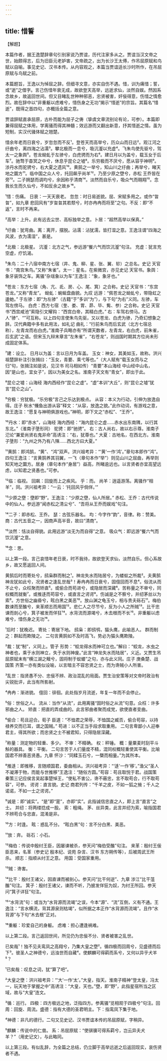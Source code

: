 ```yaml
---
---
---
```

title: 惜誓
---







【解题】

本篇作者，据王逸楚辞章句引别家说乃贾谊，历代注家多从之。贾谊当汉文帝之世，始颇得志，后为旧臣元老妒害，文帝疏之，出为长沙王太傅，作吊屈原赋和鸟赋以自喻。事见史记、汉书本传。从内容观之，本篇当贾谊适长沙时所作，在吊屈原赋与鸟赋之前。

本篇题旨，王逸以为悼屈之辞。但细寻文意，亦实自伤不遇。惜，训为痛惜；誓，或“逝”之借字。言己伤惜年衰无成，故欲登天高举，远逝求仙，淡然自娱。然因系念故乡，故返回世间。但又目睹乱世种种邪恶，忠贤被害，奸佞得意，伤惜之情愈烈。故在辞中以“非重躯以虑难兮，惜伤身之无功”揭示“惜逝”的宗旨。其篇名“惜逝”，既得之首四句，亦概括全篇之意。

贾谊辞赋直承屈原，古朴而能为屈子之俦（挚虞文章流别论有论，可参）。本篇即兼得屈赋之体用，学离骚而得其神髓；效远游而又翻出新意，抒其惜逝之情。虽为短制，实汉代骚体赋之翘楚。

惜余年老而日衰兮，岁忽忽而不反¹。登苍天而高举兮，历众山而日远²。观江河之纡曲兮，离四海之沾濡³。攀北极而一息兮，吸沆瀣以充虚⁴。飞朱鸟使先驱兮，驾太一之象舆⁵。苍龙蚴虬于左骖兮，白虎骋而为右⁶。建日月以为盖兮，载玉女于后车⁷。驰骛于杳冥之中兮，休息乎昆仑之墟⁸。乐穷极而不厌兮，愿从容乎神明⁹。涉丹水而驼骋兮，右大夏之遗风¹⁰。黄鹄之一举兮，知山川之纡曲；再举兮，睹天地之圜方¹¹。临中国之众人兮，托回飙乎尚羊¹²。乃至少原之壄兮，赤松 王乔皆在旁¹³。二子拥瑟而调均兮，余因称乎清商¹⁴。淡然而自乐兮，吸众气而翱翔¹⁵。念我长生而久仙兮，不如反余之故乡¹⁶。

¹惜：伤痛。 日衰：一天天衰老。 忽忽：时日易逝貌。屈、宋赋多用之。或作“曶曶”，如九章 悲回风有“岁曶曶其若颓兮，时亦冉冉而将至”之句。不反：即“不返”，言时不再来。

²高举：上升。此有远去尘世、高标独举之意。卜居：“超然高举以保真。”

³纡曲：犹弯曲。离：离开，摆脱。沾濡：沾犹濡，皆打湿之意。王逸注谓“四海之风波，衣为濡湿”，甚是。

⁴北极：北极星。 沆瀣：北方之气，参远游“餐六气而饮沆瀣”句注。 充虚：犹言充空虚，疗饥渴。

⁵朱鸟：二十八宿中南方七宿（井、鬼、柳、星、张、翼、轸）之总名。史记 天官书：“南宫朱鸟。”又称“朱雀”。太一：星名，在紫微宫，亦见史记 天官书。象舆：象牙装饰之车。离骚“杂瑶象以为车”王逸注：“象，象牙也。”

⁶苍龙：东方七宿（角、亢、氐、房、心、尾、箕）之合称。史记 天官书：“东宫苍龙。”又称“青龙”。 蚴虬：蜿蜒盘曲貌。九叹 远游：“佩苍龙之蚴虬兮，带隐虹之逶虵。” 于左骖：即“为左骖”（古籍“于”多训“为”），与下句“为右”义同。左骖，车驾左傍马。 白虎：西方七宿（奎、娄、胃、昴、毕、觜、参）之合称。史记 天官书“西宫咸池”索隐引文耀钩：“西宫白帝，其精白虎。” 右：车驾右傍马。古人“骖”、“”可互称。以上四句言使朱鸟先驱，又以苍龙、白虎为骖，乃奇幻想象之辞。汉代典籍中多有此用法，如礼记 曲礼：“行前朱鸟而后玄武（北方七宿总称），左青龙而右白虎。”淮南子兵略亦有“所谓天数者，左青龙，右白虎，前朱雀，后玄武”之语。但宋玉九辩末章言“左朱雀”，“右苍龙”，则战国时期其方位尚未形成固定体系。

⁷建：设立。 日月以为盖：言以日月为车盖。 玉女：神女，其美如玉，故称。洪兴祖楚辞补注引张揖曰：“玉女，青要、乘弋等也。”（大人赋有“载玉女而与之归”句，张揖注如是说，见汉书 司马相如传）“青要”本山海经 中山经中山名，因“是山也，宜女子”，因以为美女之名。淮南子天文有“青女”，即出于此。

⁸昆仑之墟：山海经 海内西经作“昆仑之虚”。“虚”本训“大丘”，则“昆仑之墟”犹言“昆仑之山”。

⁹穷极：穷犹极。“乐穷极”言己之乐达到极点。 从容：本义为行动，引伸为放逸自得。庄子 秋水“儵鱼出游从容”释文：“从容，放逸之貌。”此作动词，有游戏之意，故王逸注：“愿复与神明俱游戏也。”神明，即下文之“赤松”、“王乔”。

¹⁰丹水：即“赤水”，山海经 海内西经：“海内昆仑之虚……赤水出东南隅，以行其东北。”（淮南子墬形同） 驼骋：即“驰骋”。 右：古人尚右，故以右示尊。淮南子氾论“兼爱尚贤右鬼非命”高诱注：“右，犹尊也。” 大夏：古地名，在西北方。淮南子墬形：“九州之外乃有八殥……西北方曰大夏。”

¹¹黄鹄：即鸿鹄，“黄”、“鸿”双声。洪兴祖考异：“‘黄’一作‘鸿’。”章句本即作“鸿”。 四句王逸注：“言黄鹄养其羽翼，一飞（章句本作“举”）则见山川之屈曲，再举则知天地之圜方。居身（章句本作“身居”）益高，所睹逾远也。以言贤者亦宜高望远虑，以知君之贤愚也。”可参。

¹²临：临视。 回飙：回旋而上之疾风。 乎：而。 尚羊：逍遥游荡。离骚作“相羊”，同。洪兴祖考异：“一云：‘托回风乎倘佯。’”

¹³少原之壄：壄即“野”。王逸注：“少原之壄，仙人所居。” 赤松、王乔：古代传说中的仙人。参远游“闻赤松之清尘兮”、“吾将从王乔而娱戏”句注。

¹⁴二子：即赤松、王乔。 瑟：古弦乐器名。 均：今字作“韵”，音律。称：赞美。 商：古代五音之一，因商声高半音，故曰“清商”。

¹⁵淡然：恬淡自得貌。此用远游“淡无为而自得”之意。 吸众气：即远游“餐六气而饮沆瀣”之意。

¹⁶念：思。

以上第一段。言己哀惜年老日衰，时不我待，故欲登天求仙，淡然自乐。但心系故乡，故又愿返回人间。

黄鹄后时而寄处兮，鸱枭群而制之¹。神龙失水而陆居兮，为蝼蚁之所裁²。夫黄鹄神龙犹如此兮，况贤者之逢乱世哉³！寿冉冉而日衰兮，固儃回而不息⁴。俗流从而不止兮，众枉聚而矫直⁵。或偷合而苟进兮，或隐居而深藏⁶。苦称量之不审兮，同权概而就衡⁷。或推迻而苟容兮，或直言之谔谔⁸。伤诚是之不察兮，并纫茅丝以为索⁹。方世俗之幽昏兮，眩白黑之美恶¹⁰。放山渊之龟玉兮，相与贵夫砾石¹¹。梅伯数谏而至醢兮，来革顺志而用国¹²。悲仁人之尽节兮，反为小人之所贼¹³。比干忠谏而剖心兮，箕子被发而佯狂¹⁴。水背流而源竭兮，木去根而不长¹⁵。非重躯以虑难兮，惜伤身之无功¹⁶。

¹后时：犹晚迟。 寄处：寄居下地。 鸱枭：即鸱鸮，猫头鹰，此喻恶人。 群而制之：群起而欺陵之。 二句言黄鹄如不及时高飞，势必为猫头鹰欺陵。

²裁：犹“制”，义同上。管子 形势：“蛟龙得水而神可立也。”解曰：“蛟龙，水虫之神者也，乘于水则神立，失于水则神废。”此言“神龙失水而陆居”，义近。又贾生吊屈原赋末有“横江湖之鳣兮，固将制于蚁蝼”之句，亦与此义同。庄子 庚桑楚、战国策 齐策一亦有类似设喻，以言暗主不容忠贤之士，而为谗贼小人所害。

³乱世：指贤愚不分、忠佞不辨、政治混乱的局面。贾生治安策等对文帝时政治有尖锐批评，此当有所影射。

⁴冉冉：渐进貌。 儃回：徘徊。此处指岁月流逝，年复一年而不会停止。

⁵俗：世俗之人。 流从：当作“从流”，此用离骚“固时俗之从流”句意。众枉：许多邪曲之人。 矫直：把直的弄成曲的。此言邪曲者聚而成党，欲使直者变曲。

⁶偷合：苟且迎合。荀子 臣道：“不恤君之荣辱，不恤国之臧否，偷合苟容，以持禄养交而已耳，谓之国贼。” 苟进：以不正当手段求取重用。 二句言卑鄙小人迎奉君主，得其所欲；而忠贤之士不被君知，只得隐居深藏。

⁷称量：测定物的轻重、多少。 不审：不精确。 权：秤锤。 概：量粟麦时刮平斗斛的器具。 衡：平衡。 二句言苦于人们量度不精，混同权概轻重使其平衡。比喻国君不辨善恶贤愚。九章 怀沙：“同糅玉石兮，一槩而相量。”为其所本。

⁸推迻：即推移，言随顺国君，委曲相从。洪兴祖考异：“‘迻’一作‘移’。”渔父“圣人不凝滞于物，而能与世推移”王逸注：“随俗方圆。”苟容：苟且取悦于君。战国策 秦策三记应侯言吴起事楚悼王，“使私不害公，谗不蔽忠，言不取苟合，行不取苟容”，可参。 谔谔：直言貌。史记 商君列传：“千羊之皮，不如一狐之掖；千人之诺诺，不如一士之谔谔。”

⁹诚是：即“诚实”。“是”即“寔”，亦即“实”。此指诚信忠直之人，即上言“直言”之士。 并纫：将两缕捻成一股。 索：粗绳。 茅、丝异类，此言并纫为索，喻指国君不辨苟合与忠直，混淆是非。

¹⁰方：时逢。 眩：惑乱不分。 “眩白黑”句：言不分白黑、美恶。

¹¹放：弃。 砾石：小石。

¹²梅伯：传说中殷纣王臣，因屡谏被杀，参天问“梅伯受醢”句注。 来革：殷纣王佞臣恶来，名革（参史记 殷本纪、说苑 杂言、汉书 东方朔传等），后被周武王所杀。 顺志：指顺从纣王之意。 用国：受国家重用。

¹³贼：谗害。

¹⁴比干：殷纣王诸父，因直谏而被剖心。参天问“比干何逆”、九章 涉江“比干菹醢”句注。 箕子：殷纣王诸父，谏而不听，乃披发佯狂为奴，为纣王所囚。参天问“箕子详狂”句注。

¹⁵“水背流”句：或当为“水背源而流竭”之误，今本“源”、“流”互倒，义有不通。王逸注：“言水横流，背其源泉则枯竭”，似所据之本正作“水背源而流竭”。且作“水背源”与下句“木去根”正对。

¹⁶重躯：珍爱自己的身躯。 虑难：担心遭逢祸难。

以上第二段。言己返回世间，所见仍为忠佞不分、贤者被害之乱世。

已矣哉¹！独不见夫鸾凤之高翔兮，乃集大皇之壄²。循四极而回周兮，见盛德而后下³。彼圣人之神德兮，远浊世而自藏⁴。使麒麟可得羁而系兮，又何以异乎犬羊⁵？

¹已矣哉：叹息之词，犹“算了吧”。

²大皇之壄：洪兴祖考异：“‘大’一作‘太’。”大皇，指天。淮南子精神“登太皇，冯太一，玩天地于掌握之中”高诱注：“大皇，天也。”壄，即“野”，此指星宿所当之区域，故与“大皇”连文。

³循：巡行。 四极：四方极远之地，泛指四方。参离骚“览相观于四极兮”句注。回周：回旋、周流。盛德：指有大德的圣君明主。下：指鸾凤下集于地。

⁴神德：非凡的德行。二句又见史记、汉书贾谊本传的吊屈原赋，字稍异。

⁵麒麟：传说中的仁兽。 系：吊屈原赋：“使骐骥可得系羁兮，岂云异夫犬羊？”（用史记文），与此略同。

以上第三段。有似乱辞，为全篇之总结，仍立脚于高举远逝之后返回现实，哀伤贤者不遇。